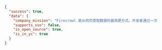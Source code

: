 ```json JSON
{
  "success": true,
  "data": {
    "company_mission": "Firecrawl 是从网页提取数据的最简便方式。开发者通过一次 API 调用即可将 URL 稳定转换为适用于 LLM 的 Markdown 或结构化数据。",
    "supports_sso": false,
    "is_open_source": true,
    "is_in_yc": true
  }
}
```
